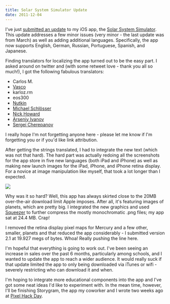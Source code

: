 ```yaml
---
title: Solar System Simulator Update
date: 2011-12-04
---
```



I've just [submitted an update](http://twitter.com/#!/ashfurrow/status/143108457879453697) to my iOS app, the [Solar System Simulator](http://itunes.apple.com/us/app/solar-system-simulation/id407799974?mt=8&ls=1). This update addresses a few minor issues (very minor - the last update was from March) as well as adding additional languages. Specifically, the app now supports English, German, Russian, Portuguese, Spanish, and Japanese.

Finding translators for localizing the app turned out to be the easy part. I asked around on twitter and (with some retweet love - thank you all so much!), I got the following fabulous translators:

- Carlos M.
- [Vasco](https://twitter.com/#!/va5co)
- karloz.rm
- eos300
- [Nutkin](https://twitter.com/#!/nutkinnb)
- [Michael Schlösser](http://twitter.com/#!/schloessersjung)
- [Nick Howard](https://twitter.com/#!/hownick)
- [Arseniy Ivanov](https://twitter.com/#!/freeatnet_en)
- [Sergei Cherepanov](https://twitter.com/#!/ihunter)

I really hope I'm not forgetting anyone here - please let me know if I'm forgetting you or if you'd like link attribution.

After getting the strings translated, I had to integrate the new text (which was not that hard). The hard part was actually redoing all the screenshots for the app store in five new languages (both iPad and iPhone) as well as making new launch images for the iPad, iPhone, and iPhone retina display. For a novice at image manipulation like myself, that took a lot longer than I expected.

 ![](./F6AF35CBB2D84D8DB67D085F7D7B7C45.png)

Why was it so hard? Well, this app has always skirted close to the 20MB over-the-air download limit Apple imposes. After all, it's featuring images of planets, which are pretty big. I integrated the new graphics and used [Squeezer](http://cloud33.com/squeezer/) to further compress the mostly monochromatic .png files; my app sat at 24.4 MB. Crap!

I removed the retina display pixel maps for Mercury and a few other, smaller, planets and that reduced the app considerably - I submitted version 2.1 at 19.927 megs of bytes. Whoa! Really pushing the line here.

I'm hopeful that everything is going to work out. I've been seeing an increase in sales over the past 6 months, particularly among schools, and I wanted to update the app to reach a wider audience. It would really suck if that update limited the app to only being downloaded via iTunes or wifi - severely restricting who can download it and when.

I'm hoping to integrate more educational components into the app and I've got some neat ideas I'd like to experiment with. In the mean time, however, I'll be finishing Storygram, the app my coworker and I wrote two weeks ago at [Pixel Hack Day](http://pixelhackday.com/).


  